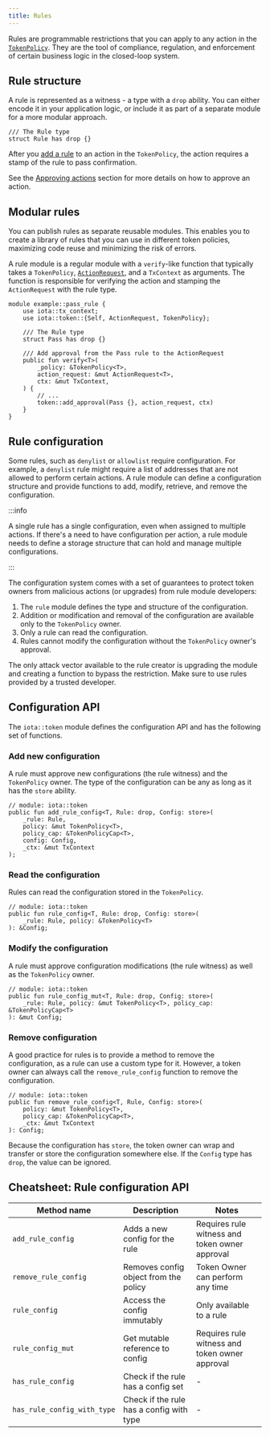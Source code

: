 ```yaml
---
title: Rules
---
```


Rules are programmable restrictions that you can apply to any action in the [`TokenPolicy`](./token-policy.mdx). They are the tool of compliance, regulation, and enforcement of certain business logic in the closed-loop system.

## Rule structure

A rule is represented as a witness - a type with a `drop` ability. You can either encode it in your application logic, or include it as part of a separate module for a more modular approach.

```move
/// The Rule type
struct Rule has drop {}
```

After you [add a rule](./token-policy.mdx#adding-rules) to an action in the `TokenPolicy`, the action requires a stamp of the rule to pass confirmation.

See the [Approving actions](./action-request.mdx#approving-actions) section for more details on how to approve an action.

## Modular rules

You can publish rules as separate reusable modules. This enables you to create a library of rules that you can use in different token policies, maximizing code reuse and minimizing the risk of errors.

A rule module is a regular module with a `verify`-like function that typically takes a `TokenPolicy`, [`ActionRequest`](./action-request.mdx), and a `TxContext` as arguments. The function is responsible for verifying the action and stamping the `ActionRequest` with the rule type.

```move
module example::pass_rule {
    use iota::tx_context;
    use iota::token::{Self, ActionRequest, TokenPolicy};

    /// The Rule type
    struct Pass has drop {}

    /// Add approval from the Pass rule to the ActionRequest
    public fun verify<T>(
        _policy: &TokenPolicy<T>,
        action_request: &mut ActionRequest<T>,
        ctx: &mut TxContext,
    ) {
        // ...
        token::add_approval(Pass {}, action_request, ctx)
    }
}
```

## Rule configuration

Some rules, such as `denylist` or `allowlist` require configuration. For example, a `denylist` rule might require a list of addresses that are not allowed to perform certain actions. A rule module can define a configuration structure and provide functions to add, modify, retrieve, and remove the configuration.

:::info

A single rule has a single configuration, even when assigned to multiple actions. If there's a need to have configuration per action, a rule module needs to define a storage structure that can hold and manage multiple configurations.

:::

The configuration system comes with a set of guarantees to protect token owners from malicious actions (or upgrades) from rule module developers:

1. The `rule` module defines the type and structure of the configuration.
2. Addition or modification and removal of the configuration are available only to the `TokenPolicy` owner.
3. Only a rule can read the configuration.
4. Rules cannot modify the configuration without the `TokenPolicy` owner's approval.

The only attack vector available to the rule creator is upgrading the module and creating a function to bypass the restriction. Make sure to use rules provided by a trusted developer.

## Configuration API

The `iota::token` module defines the configuration API and has the following set of functions.

### Add new configuration

A rule must approve new configurations (the rule witness) and the `TokenPolicy` owner. The type of the configuration can be any as long as it has the `store` ability.

```move
// module: iota::token
public fun add_rule_config<T, Rule: drop, Config: store>(
    _rule: Rule,
    policy: &mut TokenPolicy<T>,
    policy_cap: &TokenPolicyCap<T>,
    config: Config,
    _ctx: &mut TxContext
);
```

### Read the configuration

Rules can read the configuration stored in the `TokenPolicy`.

```move
// module: iota::token
public fun rule_config<T, Rule: drop, Config: store>(
    _rule: Rule, policy: &TokenPolicy<T>
): &Config;
```

### Modify the configuration

A rule must approve configuration modifications (the rule witness) as well as the `TokenPolicy` owner.

```move
// module: iota::token
public fun rule_config_mut<T, Rule: drop, Config: store>(
    _rule: Rule, policy: &mut TokenPolicy<T>, policy_cap: &TokenPolicyCap<T>
): &mut Config;
```

### Remove configuration

A good practice for rules is to provide a method to remove the configuration, as a rule can use a custom type for it. However, a token owner can always call the `remove_rule_config` function to remove the configuration.

```move
// module: iota::token
public fun remove_rule_config<T, Rule, Config: store>(
    policy: &mut TokenPolicy<T>,
    policy_cap: &TokenPolicyCap<T>,
    _ctx: &mut TxContext
): Config;
```

Because the configuration has `store`, the token owner can wrap and transfer or store the configuration somewhere else. If the `Config` type has `drop`, the value can be ignored.

## Cheatsheet: Rule configuration API

| Method name                 | Description                              | Notes                                          |
|-----------------------------|------------------------------------------|------------------------------------------------|
| `add_rule_config`           | Adds a new config for the rule           | Requires rule witness and token owner approval |
| `remove_rule_config`        | Removes config object from the policy    | Token Owner can perform any time           |
| `rule_config`               | Access the config immutably              | Only available to a rule                       |
| `rule_config_mut`           | Get mutable reference to config          | Requires rule witness and token owner approval |
| `has_rule_config`           | Check if the rule has a config set       | -                                              |
| `has_rule_config_with_type` | Check if the rule has a config with type | -                                              |
